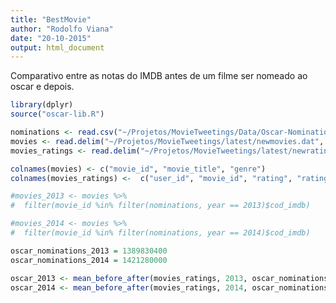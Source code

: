 ```yaml
---
title: "BestMovie"
author: "Rodolfo Viana"
date: "20-10-2015"
output: html_document
---
```


Comparativo entre as notas do IMDB antes de um filme ser nomeado ao oscar e depois.

```r
library(dplyr)
source("oscar-lib.R")

nominations <- read.csv("~/Projetos/MovieTweetings/Data/Oscar-Nominations.csv")
movies <- read.delim("~/Projetos/MovieTweetings/latest/newmovies.dat", header=FALSE)
movies_ratings <- read.delim("~/Projetos/MovieTweetings/latest/newratings.dat", header=FALSE)

colnames(movies) <- c("movie_id", "movie_title", "genre")
colnames(movies_ratings) <-  c("user_id", "movie_id", "rating", "rating_timestamp")

#movies_2013 <- movies %>%
#  filter(movie_id %in% filter(nominations, year == 2013)$cod_imdb)

#movies_2014 <- movies %>%
#  filter(movie_id %in% filter(nominations, year == 2014)$cod_imdb)

oscar_nominations_2013 = 1389830400
oscar_nominations_2014 = 1421280000

oscar_2013 <- mean_before_after(movies_ratings, 2013, oscar_nominations_2013, nominations)
oscar_2014 <- mean_before_after(movies_ratings, 2014, oscar_nominations_2014, nominations)

```

